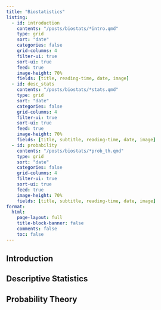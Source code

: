 ```yaml
---
title: "Biostatistics"
listing: 
  - id: introduction
    contents: "/posts/biostats/*intro.qmd"
    type: grid
    sort: "date"
    categories: false
    grid-columns: 4
    filter-ui: true
    sort-ui: true
    feed: true
    image-height: 70%
    fields: [title, reading-time, date, image]  
  - id: desc_stats
    contents: "/posts/biostats/*stats.qmd"
    type: grid
    sort: "date"
    categories: false
    grid-columns: 4
    filter-ui: true
    sort-ui: true
    feed: true
    image-height: 70%
    fields: [title, subtitle, reading-time, date, image]
  - id: probability
    contents: "/posts/biostats/*prob_th.qmd"
    type: grid
    sort: "date"
    categories: false
    grid-columns: 4
    filter-ui: true
    sort-ui: true
    feed: true
    image-height: 70%
    fields: [title, subtitle, reading-time, date, image]    
format: 
  html: 
    page-layout: full
    title-block-banner: false
    comments: false
    toc: false
---
```


## Introduction

::: {#introduction}
:::

## Descriptive Statistics

::: {#desc_stats}
:::

## Probability Theory

::: {#probability}
:::
